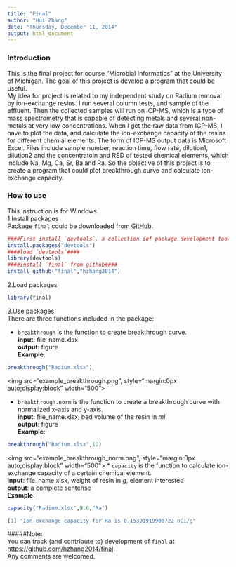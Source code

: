 ```yaml
---
title: "Final"
author: "Hui Zhang"
date: "Thursday, December 11, 2014"
output: html_document
---
```


### Introduction  
This is the final project for course "Microbial Informatics" at the University of Michigan. The goal of this project is develop a program that could be useful.       
My idea for project is related to my independent study on Radium removal by ion-exchange resins. I run several column tests, and sample of the effluent. Then the collected samples will run on ICP-MS, which is a type of mass spectrometry that is capable of detecting metals and several non-metals at very low concentrations. When I get the raw data from ICP-MS, I have to plot the data, and calculate the ion-exchange capacity of the resins for different chemial elements. The form of ICP-MS output data is Microsoft Excel. Files include sample number, reaction time, flow rate, dilution1, dilution2 and the concentratoin and RSD of tested chemical elements, which include Na, Mg, Ca, Sr, Ba and Ra. So the objective of this project is to create a program that could plot breakthrough curve and calculate ion-exchange capacity.

### How to use
This instruction is for Windows.          
1.Install packages          
Package `final` could be downloaded from [GitHub](https://github.com/hzhang2014).       


```R
####First install `devtools`, a collection iof package development tools####
install.packages("devtools")
####load `devtools`####
library(devtools)
####install `final` from github####
install_github("final","hzhang2014")
```

2.Load packages
```R
library(final)
```

3.Use packages       
There are three functions included in the package:        

* `breakthrough` is the function to create breakthrough curve.       
**input**: file_name.xlsx         
**output**: figure        
**Example**: 
```R
breakthrough("Radium.xlsx")
```
<img src="example_breakthrough.png", style="margin:0px auto;display:block" width="500">

* `breakthrough.norm` is the function to create a breakthrough curve with normalized x-axis and y-axis.         
**input**: file_name.xlsx, bed volume of the resin in *ml*          
**output**: figure     
**Example**: 
```R
breakthrough("Radium.xlsx",12)
```
<img src="example_breakthrough_norm.png", style="margin:0px auto;display:block" width="500">
* `capacity` is the function to calculate ion-exchange capacity of a certain chemical element.           
**input**: file_name.xlsx, weight of resin in *g*, element interested          
**output**: a complete sentense     
**Example**: 
```R
capacity("Radium.xlsx",9.6,"Ra")
```
```R
[1] "Ion-exchange capacity for Ra is 0.15391919900722 nCi/g"
```
  
           
#####Note:        
You can track (and contribute to) development of `final` at [https://github.com/hzhang2014/final](https://github.com/hzhang2014/final).            
Any comments are welcomed.
